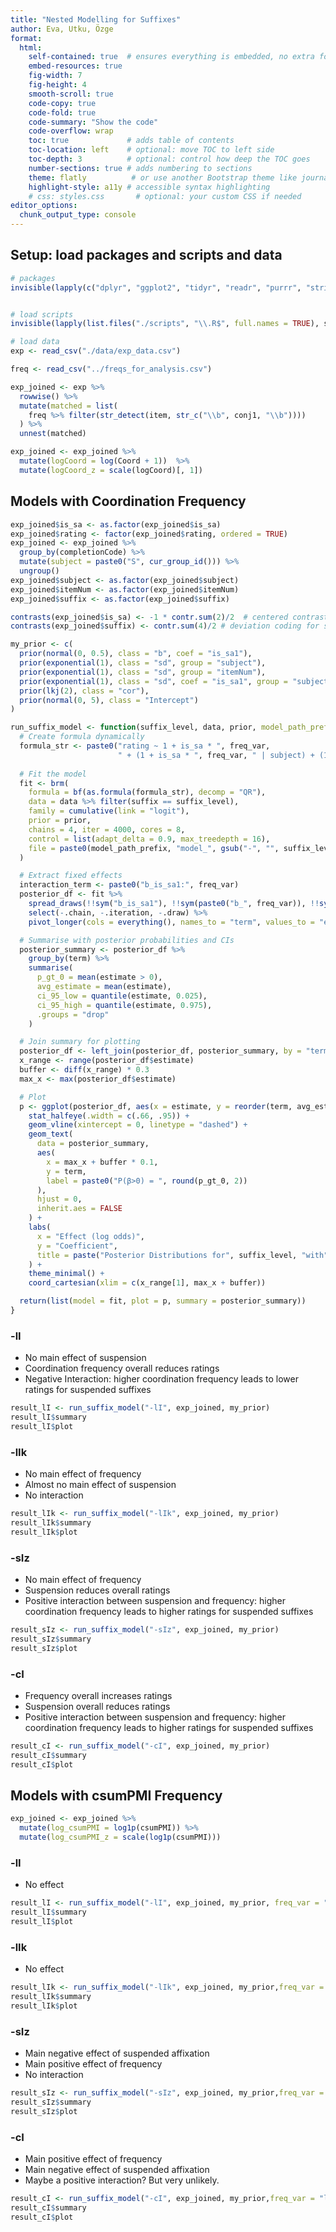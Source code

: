 ```yaml
---
title: "Nested Modelling for Suffixes"
author: Eva, Utku, Özge
format:
  html:
    self-contained: true  # ensures everything is embedded, no extra folders
    embed-resources: true
    fig-width: 7
    fig-height: 4
    smooth-scroll: true
    code-copy: true
    code-fold: true
    code-summary: "Show the code"
    code-overflow: wrap
    toc: true             # adds table of contents
    toc-location: left    # optional: move TOC to left side
    toc-depth: 3          # optional: control how deep the TOC goes
    number-sections: true # adds numbering to sections
    theme: flatly          # or use another Bootstrap theme like journal, flatly, etc.
    highlight-style: a11y # accessible syntax highlighting
    # css: styles.css       # optional: your custom CSS if needed
editor_options: 
  chunk_output_type: console
---
```



## Setup: load packages and scripts and data


```r
# packages
invisible(lapply(c("dplyr", "ggplot2", "tidyr", "readr", "purrr", "stringr", "knitr", "brms", "tidybayes", "loo"), library, character.only = TRUE))


# load scripts
invisible(lapply(list.files("./scripts", "\\.R$", full.names = TRUE), source))

# load data
exp <- read_csv("./data/exp_data.csv") 

freq <- read_csv("../freqs_for_analysis.csv")

exp_joined <- exp %>%
  rowwise() %>%
  mutate(matched = list(
    freq %>% filter(str_detect(item, str_c("\\b", conj1, "\\b"))))
  ) %>%
  unnest(matched)

exp_joined <- exp_joined %>%
  mutate(logCoord = log(Coord + 1))  %>%
  mutate(logCoord_z = scale(logCoord)[, 1])
```



## Models with Coordination Frequency

```r
exp_joined$is_sa <- as.factor(exp_joined$is_sa)
exp_joined$rating <- factor(exp_joined$rating, ordered = TRUE)
exp_joined <- exp_joined %>%
  group_by(completionCode) %>%
  mutate(subject = paste0("S", cur_group_id())) %>%
  ungroup()
exp_joined$subject <- as.factor(exp_joined$subject)
exp_joined$itemNum <- as.factor(exp_joined$itemNum)
exp_joined$suffix <- as.factor(exp_joined$suffix)

contrasts(exp_joined$is_sa) <- -1 * contr.sum(2)/2  # centered contrast for suspension (.5 = Suspended, -.5 = Not Suspended)
contrasts(exp_joined$suffix) <- contr.sum(4)/2 # deviation coding for suffixes

my_prior <- c(
  prior(normal(0, 0.5), class = "b", coef = "is_sa1"),
  prior(exponential(1), class = "sd", group = "subject"),
  prior(exponential(1), class = "sd", group = "itemNum"),
  prior(exponential(1), class = "sd", coef = "is_sa1", group = "subject"),
  prior(lkj(2), class = "cor"),
  prior(normal(0, 5), class = "Intercept")
)
```


```r

run_suffix_model <- function(suffix_level, data, prior, model_path_prefix = "./models/", freq_var = "logCoord_z") {
  # Create formula dynamically
  formula_str <- paste0("rating ~ 1 + is_sa * ", freq_var, 
                        " + (1 + is_sa * ", freq_var, " | subject) + (1 + is_sa | itemNum)")
  
  # Fit the model
  fit <- brm(
    formula = bf(as.formula(formula_str), decomp = "QR"),
    data = data %>% filter(suffix == suffix_level),
    family = cumulative(link = "logit"),
    prior = prior,
    chains = 4, iter = 4000, cores = 8,
    control = list(adapt_delta = 0.9, max_treedepth = 16),
    file = paste0(model_path_prefix, "model_", gsub("-", "", suffix_level), "_", freq_var)
  )

  # Extract fixed effects
  interaction_term <- paste0("b_is_sa1:", freq_var)
  posterior_df <- fit %>%
    spread_draws(!!sym("b_is_sa1"), !!sym(paste0("b_", freq_var)), !!sym(interaction_term)) %>%
    select(-.chain, -.iteration, -.draw) %>%
    pivot_longer(cols = everything(), names_to = "term", values_to = "estimate")

  # Summarise with posterior probabilities and CIs
  posterior_summary <- posterior_df %>%
    group_by(term) %>%
    summarise(
      p_gt_0 = mean(estimate > 0),
      avg_estimate = mean(estimate),
      ci_95_low = quantile(estimate, 0.025),
      ci_95_high = quantile(estimate, 0.975),
      .groups = "drop"
    )

  # Join summary for plotting
  posterior_df <- left_join(posterior_df, posterior_summary, by = "term")
  x_range <- range(posterior_df$estimate)
  buffer <- diff(x_range) * 0.3
  max_x <- max(posterior_df$estimate)

  # Plot
  p <- ggplot(posterior_df, aes(x = estimate, y = reorder(term, avg_estimate))) +
    stat_halfeye(.width = c(.66, .95)) +
    geom_vline(xintercept = 0, linetype = "dashed") +
    geom_text(
      data = posterior_summary,
      aes(
        x = max_x + buffer * 0.1,
        y = term,
        label = paste0("P(β>0) = ", round(p_gt_0, 2))
      ),
      hjust = 0,
      inherit.aes = FALSE
    ) +
    labs(
      x = "Effect (log odds)",
      y = "Coefficient",
      title = paste("Posterior Distributions for", suffix_level, "with", freq_var)
    ) +
    theme_minimal() +
    coord_cartesian(xlim = c(x_range[1], max_x + buffer))

  return(list(model = fit, plot = p, summary = posterior_summary))
}

```

### -lI

- No main effect of suspension
- Coordination frequency overall reduces ratings
- Negative Interaction: higher coordination frequency leads to lower ratings for suspended suffixes

```r
result_lI <- run_suffix_model("-lI", exp_joined, my_prior)
result_lI$summary
result_lI$plot
```

### -lIk

- No main effect of frequency
- Almost no main effect of suspension
- No interaction

```r
result_lIk <- run_suffix_model("-lIk", exp_joined, my_prior)
result_lIk$summary
result_lIk$plot
```

### -sIz

- No main effect of frequency
- Suspension reduces overall ratings
- Positive interaction between suspension and frequency: higher coordination frequency leads to higher ratings for suspended suffixes
```r
result_sIz <- run_suffix_model("-sIz", exp_joined, my_prior)
result_sIz$summary
result_sIz$plot
```

### -cI


- Frequency overall increases ratings
- Suspension overall reduces ratings
- Positive interaction between suspension and frequency: higher coordination frequency leads to higher ratings for suspended suffixes

```r
result_cI <- run_suffix_model("-cI", exp_joined, my_prior)
result_cI$summary
result_cI$plot
```


## Models with csumPMI Frequency

```r
exp_joined <- exp_joined %>%
  mutate(log_csumPMI = log1p(csumPMI)) %>% 
  mutate(log_csumPMI_z = scale(log1p(csumPMI)))
```


### -lI
 
- No effect

```r
result_lI <- run_suffix_model("-lI", exp_joined, my_prior, freq_var = "log_csumPMI_z")
result_lI$summary
result_lI$plot
```

### -lIk

- No effect

```r
result_lIk <- run_suffix_model("-lIk", exp_joined, my_prior,freq_var = "log_csumPMI_z")
result_lIk$summary
result_lIk$plot
```

### -sIz

- Main negative effect of suspended affixation
- Main positive effect of frequency
- No interaction

```r
result_sIz <- run_suffix_model("-sIz", exp_joined, my_prior,freq_var = "log_csumPMI_z")
result_sIz$summary
result_sIz$plot
```

### -cI

- Main positive effect of frequency
- Main negative effect of suspended affixation
- Maybe a positive interaction? But very unlikely.

```r
result_cI <- run_suffix_model("-cI", exp_joined, my_prior,freq_var = "log_csumPMI_z")
result_cI$summary
result_cI$plot
```

